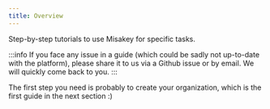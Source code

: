```yaml
---
title: Overview
---
```


Step-by-step tutorials to use Misakey for specific tasks.

:::info
If you face any issue in a guide (which could be sadly not up-to-date with the platform), please share it to us via a Github issue or by email. We will quickly come back to you.
:::

The first step you need is probably to create your organization, which is the first guide in the next section :)